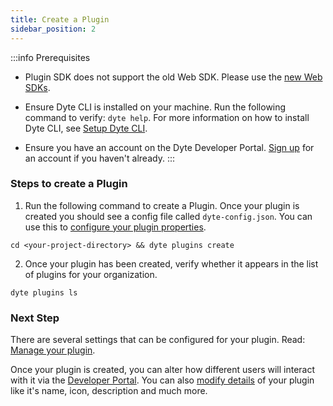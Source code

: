 ```yaml
---
title: Create a Plugin
sidebar_position: 2
---
```


:::info Prerequisites
- Plugin SDK does not support the old Web SDK. Please use the [new Web SDKs](http://localhost:3000/react-ui-kit).

- Ensure Dyte CLI is installed on your machine. Run the following command to verify: `dyte help`. For more information on how to install Dyte CLI, see [Setup Dyte CLI](https://docs.dyte.io/cli).

- Ensure you have an account on the Dyte Developer Portal. [Sign up](https://dev.dyte.io) for an account if you haven't already.
:::
 
### Steps to create a Plugin

1. Run the following command to create a Plugin. Once your plugin is created you should see a config file called `dyte-config.json`. You can use this to [configure your plugin properties](https://docs.dyte.io/plugin-sdk/setup/customize).
```shell
cd <your-project-directory> && dyte plugins create
```

2. Once your plugin has been created, verify whether it appears in the list of plugins for your organization. 
```shell
dyte plugins ls
```

### Next Step

There are several settings that can be configured for your plugin. Read: [Manage your plugin](https://docs.dyte.io/plugin-sdk/setup/manage).

Once your plugin is created, you can alter how different users will interact with it via the [Developer Portal](https://dev.dyte.io). You can also [modify details](https://docs.dyte.io/plugin-sdk/config/configuration) of your plugin like it's name, icon, description and much more. 
